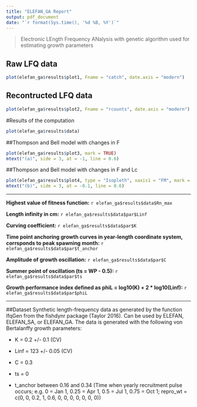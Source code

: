 ```yaml
---
title: "ELEFAN_GA Report"
output: pdf_document
date: "`r format(Sys.time(), '%d %B, %Y')`"
---
```


> Electronic LEngth Frequency ANalysis with genetic algorithm used for estimating growth parameters

## Raw LFQ data
```r
plot(elefan_ga$results$plot1, Fname = "catch", date.axis = "modern")
```

## Recontructed LFQ data
```r
plot(elefan_ga$results$plot2, Fname = "rcounts", date.axis = "modern")
```

#Results of the computation

```r
plot(elefan_ga$results$data)
```

##Thompson and Bell model with changes in F
```r
plot(elefan_ga$results$plot3, mark = TRUE)
mtext("(a)", side = 3, at = -1, line = 0.6)
```

##Thompson and Bell model with changes in F and Lc
```r
plot(elefan_ga$results$plot4, type = "Isopleth", xaxis1 = "FM", mark = TRUE, contour = 6)
mtext("(b)", side = 3, at = -0.1, line = 0.6)
```


******


**Highest value of fitness function:** `r elefan_ga$results$data$Rn_max`


**Length infinity in cm:** `r elefan_ga$results$data$par$Linf`

**Curving coefficient:** `r elefan_ga$results$data$par$K`

**Time point anchoring growth curves in year-length coordinate system, corrsponds to peak spawning month:** `r elefan_ga$results$data$par$t_anchor`

**Amplitude of growth oscillation:** `r elefan_ga$results$data$par$C`

**Summer point of oscillation (ts = WP - 0.5):** `r elefan_ga$results$data$par$ts`

**Growth performance index defined as phiL = log10(K) + 2 * log10(Linf):** `r elefan_ga$results$data$par$phiL`

******
##Dataset
Synthetic length-frequency data as generated by the function lfqGen from the fishdynr package (Taylor 2016). Can be used by ELEFAN, ELEFAN_SA, or ELEFAN_GA. The data is generated with the following von Bertalanffy growth parameters:

* K = 0.2 +/- 0.1 (CV)

* Linf = 123 +/- 0.05 (CV)

* C = 0.3

* ts = 0

* t_anchor between 0.16 and 0.34 (Time when yearly recruitment pulse occurs; e.g. 0 = Jan 1, 0.25 = Apr 1, 0.5 = Jul 1, 0.75 = Oct 1; repro_wt = c(0, 0, 0.2, 1, 0.6, 0, 0, 0, 0, 0, 0, 0))